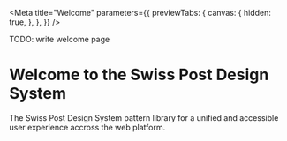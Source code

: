 
<Meta
  title="Welcome"
  parameters={{
    previewTabs: {
      canvas: {
        hidden: true,
      },
    },
  }}
/>

<div
  style={{
    margin: '0 0 1rem',
    padding: '1rem',
    background: 'red',
    fontWeight: 'bold',
    color: 'white',
  }}
>
  TODO: write welcome page
</div>

# Welcome to the Swiss Post Design System

The Swiss Post Design System pattern library for a unified and accessible user experience accross the web platform.
